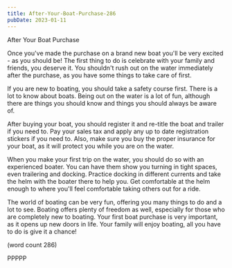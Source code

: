 ```yaml
---
title: After-Your-Boat-Purchase-286
pubDate: 2023-01-11
---
```


After Your Boat Purchase

Once you've made the purchase on a brand new boat
you'll be very excited - as you should be!  The 
first thing to do is celebrate with your family and
friends, you deserve it.  You shouldn't rush out
on the water immediately after the purchase, as
you have some things to take care of first.

If you are new to boating, you should take a 
safety course first.  There is a lot to know about
boats.  Being out on the water is a lot of fun, 
although there are things you should know and 
things you should always be aware of.

After buying your boat, you should register it and
re-title the boat and trailer if you need to.  Pay
your sales tax and apply any up to date registration
stickers if you need to.  Also, make sure you buy
the proper insurance for your boat, as it will 
protect you while you are on the water.

When you make your first trip on the water, you 
should do so with an experienced boater.  You can
have them show you turning in tight spaces, even
trailering and docking.  Practice docking in 
different currents and take the helm with the 
boater there to help you.  Get comfortable at the
helm enough to where you'll feel comfortable taking
others out for a ride.

The world of boating can be very fun, offering you
many things to do and a lot to see.  Boating offers
plenty of freedom as well, especially for those who
are completely new to boating.  Your first boat
purchase is very important, as it opens up new doors
in life. Your family will enjoy boating, all you 
have to do is give it a chance!

(word count 286)

PPPPP
